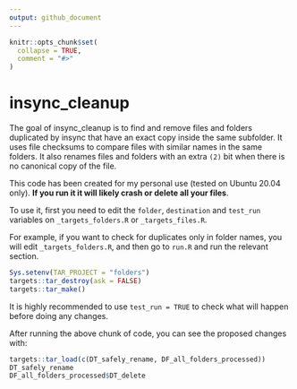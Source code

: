 ```yaml
---
output: github_document
---
```


<!-- README.md is generated from README.Rmd. Please edit that file -->

```r
knitr::opts_chunk$set(
  collapse = TRUE,
  comment = "#>"
)
```

# insync_cleanup

<!-- badges: start -->
<!-- badges: end -->

The goal of insync_cleanup is to find and remove files and folders duplicated by insync that have an exact copy inside the same subfolder. It uses file checksums to compare files with similar names in the same folders. It also renames files and folders with an extra ` (2)` bit when there is no canonical copy of the file.

This code has been created for my personal use (tested on Ubuntu 20.04 only). **If you run it it will likely crash or delete all your files**.  

To use it, first you need to edit the `folder`, `destination` and `test_run` variables on `_targets_folders.R` or `_targets_files.R`.

For example, if you want to check for duplicates only in folder names, you will edit `_targets_folders.R`, and then go to `run.R` and run the relevant section. 


```r
Sys.setenv(TAR_PROJECT = "folders")
targets::tar_destroy(ask = FALSE)
targets::tar_make()
```

It is highly recommended to use `test_run = TRUE` to check what will happen before doing any changes. 

After running the above chunk of code, you can see the proposed changes with:

```r
targets::tar_load(c(DT_safely_rename, DF_all_folders_processed))
DT_safely_rename
DF_all_folders_processed$DT_delete
```
